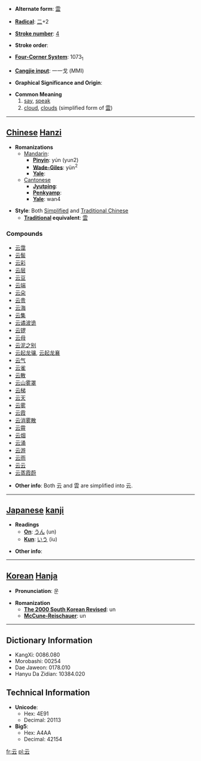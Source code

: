 * '''Alternate form''': [[雲]]

* '''[[Wiktionary:Chinese radical index| Radical]]''': [[Wiktionary:Chinese radical index 二|二]]+2

* '''[[Wiktionary:Chinese total strokes index|Stroke number]]''': [[Wiktionary:Chinese total strokes index 4|4]]

* '''Stroke order''': 

* '''[[Wiktionary:Chinese four corner index|Four-Corner System]]''': 1073<sub>1</sub>

* '''[[Wiktionary:Chinese Cangjie index|Cangjie input]]''': 一一戈 (MMI)

* '''Graphical Significance and Origin''': 

* '''Common Meaning'''
*# [[say]], [[speak]]
*# [[cloud]], [[cloud]]s (simplified form of [[雲]])

----

== [[Chinese]] [[Hanzi]] ==

* '''Romanizations'''
** [[Mandarin]]:
*** '''[[Pinyin]]''': yún (yun2)
*** '''[[Wade-Giles]]''': yün<sup>2</sup>
*** '''[[Yale]]''': 
**[[Cantonese]]
***'''[[Jyutping]]''':
***'''[[Penkyamp]]''': 
***'''[[Yale]]''': wan4

* '''Style''': Both [[Simplified Chinese|Simplified]] and [[Traditional Chinese]]
** '''[[Traditional Chinese|Traditional]] equivalent''': [[雲]]

===Compounds===
*[[云霭]]
*[[云鬓]]
*[[云彩]]
*[[云层]]
*[[云豆]]
*[[云端]]
*[[云朵]]
*[[云贵]]
*[[云海]]
*[[云集]]
*[[云谲波诡]]
*[[云锣]]
*[[云母]]
*[[云泥之别]]
*[[云起龙骧]], [[云起龙襄]]
*[[云气]]
*[[云雀]]
*[[云散]]
*[[云山雾罩]]
*[[云梯]]
*[[云天]]
*[[云雾]]
*[[云霞]]
*[[云消雾散]]
*[[云霄]]
*[[云烟]]
*[[云涌]]
*[[云游]]
*[[云雨]]
*[[云云]]
*[[云蒸霞蔚]]

* '''Other info''': Both 云 and 雲 are simplified into 云.

----

== [[Japanese]] [[kanji]] ==

* '''Readings'''
** '''[[On]]''': [[うん]] (un)
** '''[[Kun]]''': [[いう]] (iu)

* '''Other info''':  

----

== [[Korean]] [[Hanja]] ==

* '''Pronunciation''': 운

* '''Romanization'''
** '''[[The 2000 South Korean Revised Romanization|The 2000 South Korean Revised]]''': un
** '''[[McCune-Reischauer]]''': un

----

== Dictionary Information ==

* KangXi: 0086.080
* Morobashi: 00254
* Dae Jaweon: 0178.010
* Hanyu Da Zidian: 10384.020

== Technical Information ==

* '''Unicode''':
** Hex: 4E91
** Decimal: 20113
* '''Big5''':
** Hex: A4AA
** Decimal: 42154

[[fr:云]]
[[pl:云]]